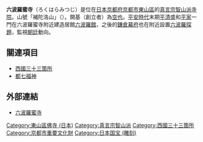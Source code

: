 {{日本寺院
| name = 六波羅蜜寺
| img = File:150124 Rokuharamitsu-ji Kyoto Japan01n.jpg
| img_capt = 十一面觀音立像・本堂（重要文化財）
| image_width = 260
| nihongo = 六波羅蜜寺
| hiragana = ろくはらみつじ
| romaji = Rokuharamitsu-ji
| location = [[京都府|京都府]][[京都市|京都市]][[東山區_(日本)|東山區]]松原通大和大路東入2丁目轆轤町
| sangou = 補陀洛山
| section = [[真言宗智山派|真言宗智山派]]
| god = [[十一面觀音|十一面觀音]]（國寶）
| found_year = [[天曆_(村上天皇)|天曆]]5年（951年）
| founder = [[空也|空也]]（開基）
| official_name = 
| alias = 
| struct = 
| title = [[西國三十三箇所|西國三十三箇所]]17番<br/>[[洛陽三十三所觀音靈場|洛陽三十三所觀音靈場]]15番<br/>通稱寺之會<br/>[[都七福神|都七福神]]（辯財天）
| cultural_collection = 木造十一面觀音立像（國寶）<br>本堂・木造空也上人立像 他（重要文化財）
}}
'''六波羅蜜寺'''（ろくはらみつじ）是位在[[日本|日本]][[京都府|京都府]][[京都市|京都市]][[東山區_(日本)|東山區]]的[[真言宗智山派|真言宗智山派]][[寺院|寺院]]。山號「補陀洛山」（{{lang|ja|ふだらくさん}}）。開基（創立者）為[[空也|空也]]。[[平安時代|平安時代]]末期[[平清盛|平清盛]]和[[平家|平家]]一門在六波羅蜜寺附近建造居館[[六波羅館|六波羅館]]，之後的[[鎌倉幕府|鎌倉幕府]]也在附近設置[[六波羅探題|六波羅探題]]，監視[[朝廷|朝廷]]動向。

== 關連項目 ==
*[[西國三十三箇所|西國三十三箇所]]
*[[都七福神|都七福神]]

== 外部連結 ==
* [http://www.rokuhara.or.jp/ 六波羅蜜寺] {{Wayback|url=http://www.rokuhara.or.jp/ |date=20201209061112 }}
{{Commonscat|Rokuharamitsuji}}

{{japan-stub}}
{{DEFAULTSORT:Rokuharamitsuji}}
[[Category:東山區佛寺_(日本)|Category:東山區佛寺 (日本)]]
[[Category:真言宗智山派|Category:真言宗智山派]]
[[Category:西國三十三箇所|Category:西國三十三箇所]]
[[Category:京都市重要文化財|Category:京都市重要文化財]]
[[Category:日本国宝_(雕刻)|Category:日本国宝 (雕刻)]]